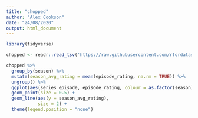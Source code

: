 ```yaml
---
title: "chopped"
author: "Alex Cookson"
date: "24/08/2020"
output: html_document
---
```


```r
library(tidyverse)

chopped <- readr::read_tsv('https://raw.githubusercontent.com/rfordatascience/tidytuesday/master/data/2020/2020-08-25/chopped.tsv')
```

```r
chopped %>%
  group_by(season) %>%
  mutate(season_avg_rating = mean(episode_rating, na.rm = TRUE)) %>%
  ungroup() %>%
  ggplot(aes(series_episode, episode_rating, colour = as.factor(season))) +
  geom_point(size = 0.5) +
  geom_line(aes(y = season_avg_rating),
            size = 2) +
  theme(legend.position = "none")
```

